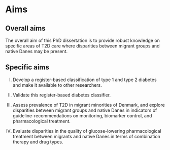 # Aims

## Overall aims

The overall aim of this PhD dissertation is to provide robust knowledge on specific areas of T2D care where disparities between migrant groups and native Danes may be present.

## Specific aims

I.  Develop a register-based classification of type 1 and type 2 diabetes and make it available to other researchers.

II. Validate this register-based diabetes classifier.

III. Assess prevalence of T2D in migrant minorities of Denmark, and explore disparities between migrant groups and native Danes in indicators of guideline-recommendations on monitoring, biomarker control, and pharmacological treatment.

IV. Evaluate disparities in the quality of glucose-lowering pharmacological treatment between migrants and native Danes in terms of combination therapy and drug types.
